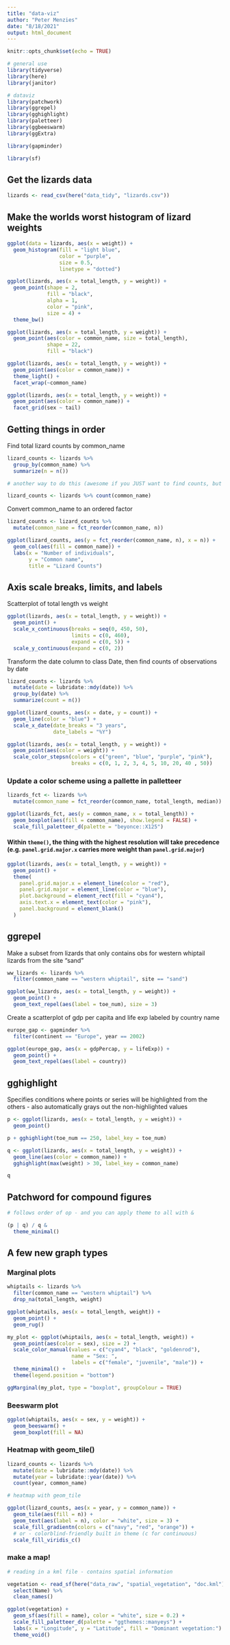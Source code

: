 ```yaml
---
title: "data-viz"
author: "Peter Menzies"
date: "8/18/2021"
output: html_document
---
```


```r
knitr::opts_chunk$set(echo = TRUE)

# general use
library(tidyverse)
library(here)
library(janitor)

# dataviz
library(patchwork)
library(ggrepel)
library(gghighlight)
library(paletteer)
library(ggbeeswarm)
library(ggExtra)

library(gapminder)

library(sf)
```

## Get the lizards data

```r
lizards <- read_csv(here("data_tidy", "lizards.csv"))
```

## Make the worlds worst histogram of lizard weights

```r
ggplot(data = lizards, aes(x = weight)) +
  geom_histogram(fill = "light blue",
                 color = "purple",
                 size = 0.5,
                 linetype = "dotted")
```

```r
ggplot(lizards, aes(x = total_length, y = weight)) +
  geom_point(shape = 2,
             fill = "black",
             alpha = 1,
             color = "pink",
             size = 4) +
  theme_bw()
```

```r
ggplot(lizards, aes(x = total_length, y = weight)) +
  geom_point(aes(color = common_name, size = total_length),
             shape = 22,
             fill = "black")
```

```r
ggplot(lizards, aes(x = total_length, y = weight)) +
  geom_point(aes(color = common_name)) +
  theme_light() +
  facet_wrap(~common_name)
```

```r
ggplot(lizards, aes(x = total_length, y = weight)) +
  geom_point(aes(color = common_name)) +
  facet_grid(sex ~ tail)
```

## Getting things in order

Find total lizard counts by common_name

```r
lizard_counts <- lizards %>% 
  group_by(common_name) %>% 
  summarize(n = n())

# another way to do this (awesome if you JUST want to find counts, but the previous method is necessary if you want to do more operations than just count)

lizard_counts <- lizards %>% count(common_name)
```

Convert common_name to an ordered factor

```r
lizard_counts <- lizard_counts %>% 
  mutate(common_name = fct_reorder(common_name, n))
```


```r
ggplot(lizard_counts, aes(y = fct_reorder(common_name, n), x = n)) +
  geom_col(aes(fill = common_name)) +
  labs(x = "Number of individuals", 
       y = "Common name", 
       title = "Lizard Counts")
```

## Axis scale breaks, limits, and labels

Scatterplot of total length vs weight

```r
ggplot(lizards, aes(x = total_length, y = weight)) +
  geom_point() +
  scale_x_continuous(breaks = seq(0, 450, 50),
                     limits = c(0, 460),
                     expand = c(0, 5)) +
  scale_y_continuous(expand = c(0, 2))

```
Transform the date column to class Date, then find counts of observations by date

```r
lizard_counts <- lizards %>% 
  mutate(date = lubridate::mdy(date)) %>% 
  group_by(date) %>% 
  summarize(count = n())
```

```r
ggplot(lizard_counts, aes(x = date, y = count)) +
  geom_line(color = "blue") +
  scale_x_date(date_breaks = "3 years",
               date_labels = "%Y")
```

```r
ggplot(lizards, aes(x = total_length, y = weight)) +
  geom_point(aes(color = weight)) +
  scale_color_stepsn(colors = c("green", "blue", "purple", "pink"), 
                     breaks = c(0, 1, 2, 3, 4, 5, 10, 20, 40 , 50))
```

### Update a color scheme using a pallette in palletteer

```r
lizards_fct <- lizards %>% 
  mutate(common_name = fct_reorder(common_name, total_length, median))

ggplot(lizards_fct, aes(y = common_name, x = total_length)) +
  geom_boxplot(aes(fill = common_name), show.legend = FALSE) +
  scale_fill_paletteer_d(palette = "beyonce::X125")
```

#### Within `theme()`, the thing with the highest resolution will take precedence (e.g. `panel.grid.major.x` carries more weight than `panel.grid.major`)

```r
ggplot(lizards, aes(x = total_length, y = weight)) +
  geom_point() +
  theme(
    panel.grid.major.x = element_line(color = "red"),
    panel.grid.major = element_line(color = "blue"),
    plot.background = element_rect(fill = "cyan4"),
    axis.text.x = element_text(color = "pink"),
    panel.background = element_blank()
  )
```

## ggrepel

Make a subset from lizards that only contains obs for western whiptail lizards from the site "sand"

```r
ww_lizards <- lizards %>% 
  filter(common_name == "western whiptail", site == "sand")

ggplot(ww_lizards, aes(x = total_length, y = weight)) +
  geom_point() +
  geom_text_repel(aes(label = toe_num), size = 3)
```

Create a scatterplot of gdp per capita and life exp labeled by country name

```r
europe_gap <- gapminder %>% 
  filter(continent == "Europe", year == 2002)

ggplot(europe_gap, aes(x = gdpPercap, y = lifeExp)) +
  geom_point() +
  geom_text_repel(aes(label = country))
```

## gghighlight

Specifies conditions where points or series will be highlighted from the others - also automatically grays out the non-highlighted values

```r
p <- ggplot(lizards, aes(x = total_length, y = weight)) +
  geom_point()

p + gghighlight(toe_num == 250, label_key = toe_num)
```

```r
q <- ggplot(lizards, aes(x = total_length, y = weight)) +
  geom_line(aes(color = common_name)) +
  gghighlight(max(weight) > 30, label_key = common_name)

q
```

## Patchword for compound figures

```r
# follows order of op - and you can apply theme to all with &

(p | q) / q &
  theme_minimal()
```

## A few new graph types

### Marginal plots

```r
whiptails <- lizards %>% 
  filter(common_name == "western whiptail") %>% 
  drop_na(total_length, weight)

ggplot(whiptails, aes(x = total_length, weight)) +
  geom_point() +
  geom_rug()


```

```r
my_plot <- ggplot(whiptails, aes(x = total_length, weight)) +
  geom_point(aes(color = sex), size = 2) +
  scale_color_manual(values = c("cyan4", "black", "goldenrod"),
                     name = "Sex: ",
                     labels = c("female", "juvenile", "male")) +
  theme_minimal() +
  theme(legend.position = "bottom")

ggMarginal(my_plot, type = "boxplot", groupColour = TRUE)
```
### Beeswarm plot

```r
ggplot(whiptails, aes(x = sex, y = weight)) +
  geom_beeswarm() +
  geom_boxplot(fill = NA)
```

### Heatmap with geom_tile()

```r
lizard_counts <- lizards %>% 
  mutate(date = lubridate::mdy(date)) %>% 
  mutate(year = lubridate::year(date)) %>% 
  count(year, common_name)
```


```r
# heatmap with geom_tile

ggplot(lizard_counts, aes(x = year, y = common_name)) +
  geom_tile(aes(fill = n)) +
  geom_text(aes(label = n), color = "white", size = 3) +
  scale_fill_gradientn(colors = c("navy", "red", "orange")) +
  # or - colorblind-friendly built in theme (c for continuous)
  scale_fill_viridis_c()

```

### make a map!

```r
# reading in a kml file - contains spatial information

vegetation <- read_sf(here("data_raw", "spatial_vegetation", "doc.kml")) %>% 
  select(Name) %>% 
  clean_names()

ggplot(vegetation) +
  geom_sf(aes(fill = name), color = "white", size = 0.2) +
  scale_fill_paletteer_d(palette = "ggthemes::manyeys") +
  labs(x = "Longitude", y = "Latitude", fill = "Dominant vegetation:") +
  theme_void()
```



